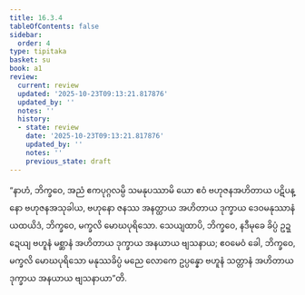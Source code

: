 ```yaml
---
title: 16.3.4
tableOfContents: false
sidebar:
  order: 4
type: tipitaka
basket: su
book: a1
review:
  current: review
  updated: '2025-10-23T09:13:21.817876'
  updated_by: ''
  notes: ''
  history:
  - state: review
    date: '2025-10-23T09:13:21.817876'
    updated_by: ''
    notes: ''
    previous_state: draft
---
```



<ReviewStatus review={frontmatter.review} showDetails={true} />

<HypothesisAnnotation frontmatter={frontmatter} />

<DynamicBreadcrumb />

<Division number="311" book="a1" e="ch" v="15" p="35">

<Paragraph number="400" book="a1">
“နာဟံ, ဘိက္ခဝေ, အညံ ဧကပုဂ္ဂလမ္ပိ သမနုပဿာမိ ယော ဧဝံ ဗဟုဇနအဟိတာယ ပဋိပန္နော ဗဟုဇနအသုခါယ, ဗဟုနော ဇနဿ အနတ္ထာယ အဟိတာယ ဒုက္ခာယ ဒေဝမနုဿာနံ ယထယိဒံ, ဘိက္ခဝေ, မက္ခလိ မောဃပုရိသော. သေယျထာပိ, ဘိက္ခဝေ, နဒီမုခေ ခိပ္ပံ ဥဍ္ဍေယျ ဗဟူနံ မစ္ဆာနံ အဟိတာယ ဒုက္ခာယ အနယာယ ဗျသနာယ; ဧဝမေဝံ ခေါ, ဘိက္ခဝေ, မက္ခလိ မောဃပုရိသော မနုဿခိပ္ပံ မညေ လောကေ ဥပ္ပန္နော ဗဟူနံ သတ္တာနံ အဟိတာယ ဒုက္ခာယ အနယာယ ဗျသနာယာ”တိ.
</Paragraph>
</Division>